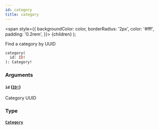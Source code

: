 ```yaml
---
id: category
title: category
---
```


<span
style={{
      backgroundColor: color,
      borderRadius: '2px',
      color: '#fff',
      padding: '0.2rem',
    }}>
{children}
</span>
);

Find a category by UUID

```graphql
category(
  id: ID!
): Category!

```

### Arguments

#### `id` ([`ID!`](/api/scalars/id))

Category UUID

### Type

#### [`Category`](/api/objects/category)
